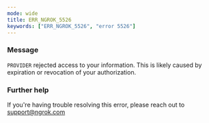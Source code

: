 ```yaml
---
mode: wide
title: ERR_NGROK_5526
keywords: ["ERR_NGROK_5526", "error 5526"]
---
```



### Message

`PROVIDER` rejected access to your information. This is likely caused by expiration or revocation of your authorization.

<ErrorDetails />

### Further help

If you're having trouble resolving this error, please reach out to [support@ngrok.com](mailto:support@ngrok.com?subject=Help%20with%20ERR_NGROK_5526)
